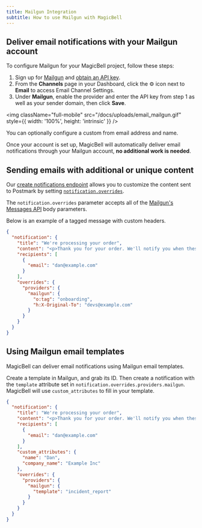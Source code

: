 ```yaml
---
title: Mailgun Integration
subtitle: How to use Mailgun with MagicBell
---
```


## Deliver email notifications with your Mailgun account

To configure Mailgun for your MagicBell project, follow these steps:

1. Sign up for [Mailgun](https://signup.mailgun.com/new/signup) and [obtain an API key](https://help.mailgun.com/hc/en-us/articles/203380100-Where-can-I-find-my-API-key-and-SMTP-credentials-).
1. From the **Channels** page in your Dashboard, click the ⚙ icon next to **Email** to access Email Channel Settings.
1. Under **Mailgun**, enable the provider and enter the API key from step 1 as well as your sender domain, then click **Save**.

<img
  className="full-mobile"
  src="/docs/uploads/email_mailgun.gif"
  style={{ width: '100%', height: 'intrinsic' }}
/>

<Note>
You can optionally configure a custom from email address and name.
</Note>

Once your account is set up, MagicBell will automatically deliver email notifications through your Mailgun account, **no
additional work is needed**.

## Sending emails with additional or unique content

Our [create notifications endpoint](/docs/rest-api/reference#create-notification)
allows you to customize the content sent to Postmark by setting
[`notification.overrides`](/docs/overrides).

The `notification.overrides` parameter accepts all of the [Mailgun's Messages API](https://documentation.mailgun.com/en/latest/api-sending.html#sending)
body parameters.

Below is an example of a tagged message with custom headers.

```json
{
  "notification": {
    "title": "We're processing your order",
    "content": "<p>Thank you for your order. We'll notify you when these items are ready.</p>",
    "recipients": [
      {
        "email": "dan@example.com"
      }
    ],
    "overrides": {
      "providers": {
        "mailgun": {
          "o:tag": "onboarding",
          "h:X-Original-To": "devs@example.com"
        }
      }
    }
  }
}
```

## Using Mailgun email templates

MagicBell can deliver email notifications using Mailgun email templates.

Create a template in Mailgun, and grab its ID. Then create a notification with the `template` attribute set in
`notification.overrides.providers.mailgun`. MagicBell will use `custom_attributes` to fill in your template.

```json
{
  "notification": {
    "title": "We're processing your order",
    "content": "<p>Thank you for your order. We'll notify you when these items are ready.</p>",
    "recipients": [
      {
        "email": "dan@example.com"
      }
    ],
    "custom_attributes": {
      "name": "Dan",
      "company_name": "Example Inc"
    },
    "overrides": {
      "providers": {
        "mailgun": {
          "template": "incident_report"
        }
      }
    }
  }
}
```
